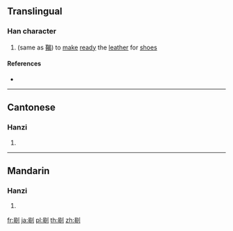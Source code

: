 ==Translingual==

===Han character===
{{Han char|rn=18|rad=刀|as=08|sn=10|four=|canj=AVLN|ids=⿰曷刂}}

# (same as [[鞨]]) to [[make]] [[ready]] the [[leather]] for [[shoe]]s

====References====
* {{Han ref|kx=0141.240|hdz=10348.050|uh=34ED|ud=13549}}

----

==Cantonese==

===Hanzi===
{{yue-hanzi|jyut=[[hot3]]|y=hot3}}

# {{defn|lang=yue|sort=刀08}}

----

==Mandarin==

===Hanzi===
{{cmn-hanzi|pin=[[hé]] ([[he2]])|wg=ho<sup>2</sup>}}

# {{defn|lang=cmn|sort=刀08}}

[[fr:㓭]]
[[ja:㓭]]
[[pl:㓭]]
[[th:㓭]]
[[zh:㓭]]